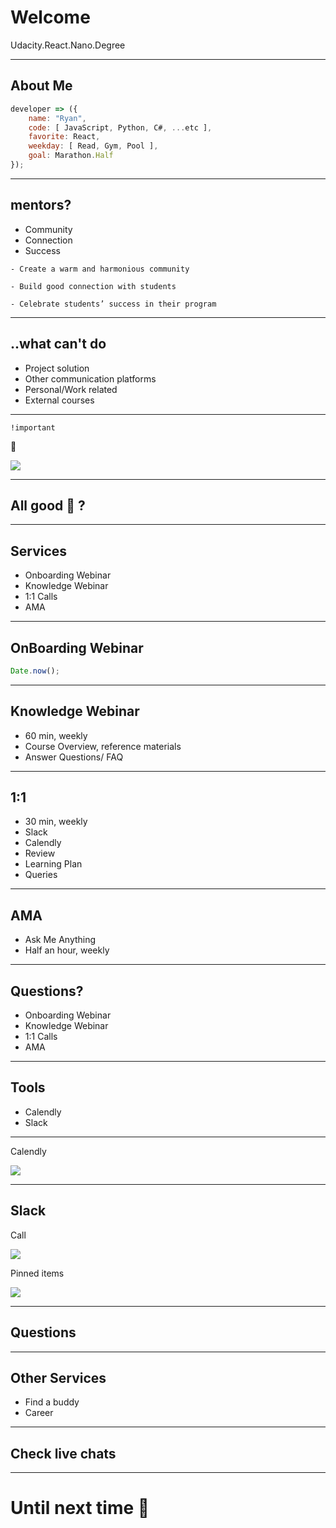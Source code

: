 
<Head>
    <title>Welcome Webinar 🤘</title>
</Head>

# Welcome

Udacity.React.Nano.Degree

---

## About Me

```javascript
developer => ({
    name: "Ryan",
    code: [ JavaScript, Python, C#, ...etc ],
    favorite: React,
    weekday: [ Read, Gym, Pool ],
    goal: Marathon.Half
});
```

---

## mentors?

-   Community
-   Connection
-   Success

```notes
- Create a warm and harmonious community

- Build good connection with students

- Celebrate students’ success in their program
```

---

## ..what can't do

-   Project solution
-   Other communication platforms
-   Personal/Work related
-   External courses

---

`!important`

🚫

<img src="https://raw.githubusercontent.com/TianyuanC/welcome-session-652/master/img/CoC.png" />

---

## All good 🙈 ?

---

## Services

-   Onboarding Webinar
-   Knowledge Webinar
-   1:1 Calls
-   AMA

---

## OnBoarding Webinar

```javascript
Date.now();
```

---

## Knowledge Webinar

-   60 min, weekly
-   Course Overview, reference materials
-   Answer Questions/ FAQ

---

## 1:1

-   30 min, weekly
-   Slack
-   Calendly
-   Review
-   Learning Plan
-   Queries

---

## AMA

-   Ask Me Anything
-   Half an hour, weekly

---

## Questions?

-   Onboarding Webinar
-   Knowledge Webinar
-   1:1 Calls
-   AMA

---

## Tools

-   Calendly
-   Slack

---

Calendly

<img src="https://raw.githubusercontent.com/TianyuanC/welcome-session-652/master/img/calendly.png" />

---

## Slack

Call

<img src="https://raw.githubusercontent.com/TianyuanC/welcome-session-652/master/img/call.png" />

<br />

Pinned items

<img src="https://raw.githubusercontent.com/TianyuanC/welcome-session-652/master/img/pin.png" />

---

## Questions

---

## Other Services

-   Find a buddy
-   Career

---

## Check live chats

---

# Until next time 👋
